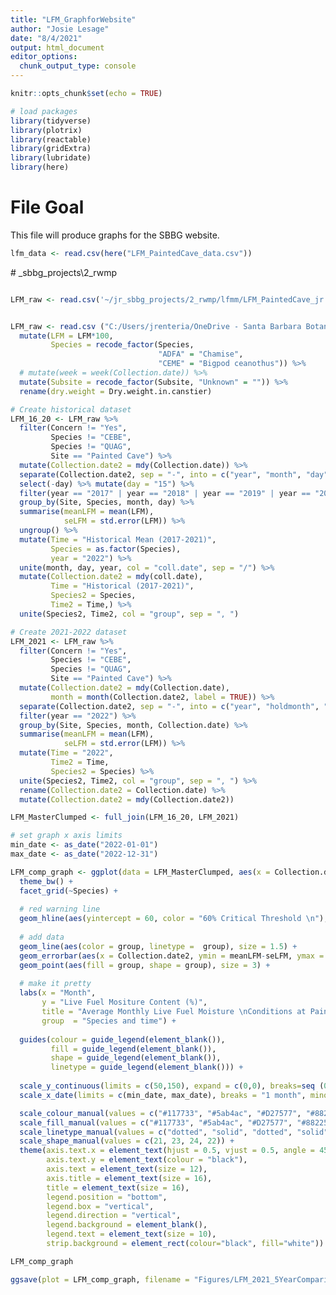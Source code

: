 ```yaml
---
title: "LFM_GraphforWebsite"
author: "Josie Lesage"
date: "8/4/2021"
output: html_document
editor_options: 
  chunk_output_type: console
---
```


```r
knitr::opts_chunk$set(echo = TRUE)

# load packages
library(tidyverse)
library(plotrix)
library(reactable)
library(gridExtra)
library(lubridate)
library(here)

```

# File Goal
This file will produce graphs for the SBBG website. 


```r

lfm_data <- read.csv(here("LFM_PaintedCave_data.csv"))

```

 # \jr_sbbg_projects\2_rwmp\lfmm
```r
```





```r
LFM_raw <- read.csv('~/jr_sbbg_projects/2_rwmp/lfmm/LFM_PaintedCave_jr.csv') %>%


LFM_raw <- read.csv ("C:/Users/jrenteria/OneDrive - Santa Barbara Botanic Garden/jr_sbbg_projects/2_rwmp/lfmm/LFM_PaintedCave_jr.csv") %>%
  mutate(LFM = LFM*100,
         Species = recode_factor(Species,
                                 "ADFA" = "Chamise",
                                 "CEME" = "Bigpod ceanothus")) %>%
  # mutate(week = week(Collection.date)) %>%
  mutate(Subsite = recode_factor(Subsite, "Unknown" = "")) %>%
  rename(dry.weight = Dry.weight.in.canstier)

```

```r

# Create historical dataset
LFM_16_20 <- LFM_raw %>%
  filter(Concern != "Yes",
         Species != "CEBE",
         Species != "QUAG", 
         Site == "Painted Cave") %>%
  mutate(Collection.date2 = mdy(Collection.date)) %>%
  separate(Collection.date2, sep = "-", into = c("year", "month", "day")) %>%
  select(-day) %>% mutate(day = "15") %>%
  filter(year == "2017" | year == "2018" | year == "2019" | year == "2020" | year == "2021") %>%
  group_by(Site, Species, month, day) %>%
  summarise(meanLFM = mean(LFM),
            seLFM = std.error(LFM)) %>%
  ungroup() %>%
  mutate(Time = "Historical Mean (2017-2021)",
         Species = as.factor(Species),
         year = "2022") %>%
  unite(month, day, year, col = "coll.date", sep = "/") %>%
  mutate(Collection.date2 = mdy(coll.date),
         Time = "Historical (2017-2021)",
         Species2 = Species,
         Time2 = Time,) %>%
  unite(Species2, Time2, col = "group", sep = ", ")

# Create 2021-2022 dataset
LFM_2021 <- LFM_raw %>%
  filter(Concern != "Yes",
         Species != "CEBE",
         Species != "QUAG", 
         Site == "Painted Cave") %>%
  mutate(Collection.date2 = mdy(Collection.date),
         month = month(Collection.date2, label = TRUE)) %>%
  separate(Collection.date2, sep = "-", into = c("year", "holdmonth", "day")) %>%
  filter(year == "2022") %>%
  group_by(Site, Species, month, Collection.date) %>%
  summarise(meanLFM = mean(LFM),
            seLFM = std.error(LFM)) %>%
  mutate(Time = "2022",
         Time2 = Time,
         Species2 = Species) %>%
  unite(Species2, Time2, col = "group", sep = ", ") %>%
  rename(Collection.date2 = Collection.date) %>%
  mutate(Collection.date2 = mdy(Collection.date2))

LFM_MasterClumped <- full_join(LFM_16_20, LFM_2021)

# set graph x axis limits
min_date <- as_date("2022-01-01")
max_date <- as_date("2022-12-31")

LFM_comp_graph <- ggplot(data = LFM_MasterClumped, aes(x = Collection.date2, y = meanLFM)) +
  theme_bw() +
  facet_grid(~Species) +
      
  # red warning line
  geom_hline(aes(yintercept = 60, color = "60% Critical Threshold \n"), color = "red", linetype="dashed", size=1) +
  
  # add data
  geom_line(aes(color = group, linetype =  group), size = 1.5) +
  geom_errorbar(aes(x = Collection.date2, ymin = meanLFM-seLFM, ymax = meanLFM+seLFM, width = 5), size = 1, color = "gray20") +
  geom_point(aes(fill = group, shape = group), size = 3) +
  
  # make it pretty
  labs(x = "Month",
       y = "Live Fuel Mositure Content (%)",
       title = "Average Monthly Live Fuel Moisture \nConditions at Painted Cave",
       group  = "Species and time") +
  
  guides(colour = guide_legend(element_blank()),
         fill = guide_legend(element_blank()),
         shape = guide_legend(element_blank()),
         linetype = guide_legend(element_blank())) +
  
  scale_y_continuous(limits = c(50,150), expand = c(0,0), breaks=seq (0,200,10)) +
  scale_x_date(limits = c(min_date, max_date), breaks = "1 month", minor_breaks = NULL, date_labels = "%b", expand = c(0,0)) +

  scale_colour_manual(values = c("#117733", "#5ab4ac", "#D27577", "#882255"), name = "Species") +
  scale_fill_manual(values = c("#117733", "#5ab4ac", "#D27577", "#882255")) +
  scale_linetype_manual(values = c("dotted", "solid", "dotted", "solid")) +
  scale_shape_manual(values = c(21, 23, 24, 22)) +
  theme(axis.text.x = element_text(hjust = 0.5, vjust = 0.5, angle = 45, colour = "black"),
        axis.text.y = element_text(colour = "black"),
        axis.text = element_text(size = 12),
        axis.title = element_text(size = 16),
        title = element_text(size = 16),
        legend.position = "bottom",
        legend.box = "vertical",
        legend.direction = "vertical",
        legend.background = element_blank(),
        legend.text = element_text(size = 10),
        strip.background = element_rect(colour="black", fill="white")) 

LFM_comp_graph  

ggsave(plot = LFM_comp_graph, filename = "Figures/LFM_2021_5YearComparison_818_2.png", height = 1800, width = 2400, units = "px", dpi = 300)

```

